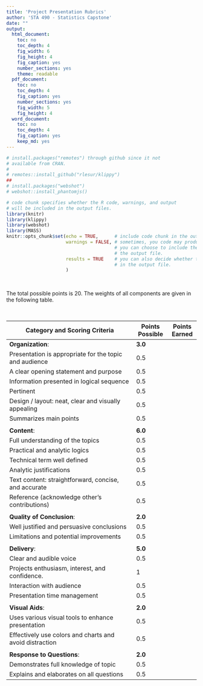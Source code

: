 ```yaml
---
title: 'Project Presentation Rubrics'
author: 'STA 490 - Statistics Capstone'
date: ""
output:
  html_document: 
    toc: no
    toc_depth: 4
    fig_width: 6
    fig_height: 4
    fig_caption: yes
    number_sections: yes
    theme: readable
  pdf_document: 
    toc: no
    toc_depth: 4
    fig_caption: yes
    number_sections: yes
    fig_width: 5
    fig_height: 4
  word_document: 
    toc: no
    toc_depth: 4
    fig_caption: yes
    keep_md: yes
---
```

<style type="text/css">
h1.title {
  font-size: 20px;
  color: DarkRed;
  text-align: center;
}
h4.author { /* Header 4 - and the author and data headers use this too  */
    font-size: 18px;
  font-family: "Times New Roman", Times, serif;
  color: DarkRed;
  text-align: center;
}
h4.date { /* Header 4 - and the author and data headers use this too  */
  font-size: 18px;
  font-family: "Times New Roman", Times, serif;
  color: DarkBlue;
  text-align: center;
}
h1 { /* Header 3 - and the author and data headers use this too  */
    font-size: 22px;
    font-family: "Times New Roman", Times, serif;
    color: darkred;
    text-align: center;
}
h2 { /* Header 3 - and the author and data headers use this too  */
    font-size: 18px;
    font-family: "Times New Roman", Times, serif;
    color: navy;
    text-align: left;
}

h3 { /* Header 3 - and the author and data headers use this too  */
    font-size: 15px;
    font-family: "Times New Roman", Times, serif;
    color: navy;
    text-align: left;
}

h4 { /* Header 4 - and the author and data headers use this too  */
    font-size: 18px;
    font-family: "Times New Roman", Times, serif;
    color: darkred;
    text-align: left;
}
</style>

```r
# install.packages("remotes") through github since it not
# available from CRAN. 
# 
# remotes::install_github("rlesur/klippy")
##
# install.packages("webshot")
# webshot::install_phantomjs()

# code chunk specifies whether the R code, warnings, and output 
# will be included in the output files.
library(knitr)
library(klippy)
library(webshot)
library(MASS)
knitr::opts_chunk$set(echo = TRUE,      # include code chunk in the output file
                      warnings = FALSE, # sometimes, you code may produce warning messages,
                                        # you can choose to include the warning messages in
                                        # the output file. 
                      results = TRUE    # you can also decide whether to include the output
                                        # in the output file.
                      )  
```

\

The total possible points is 20. The weights of all components are given in the following table. 

\

| Category and Scoring Criteria                         |Points Possible|Points Earned|
|-------------------------------------------------------|---------------|-------------|
|**Organization**:	                                    |**3.0**	      |             |
|Presentation is appropriate for the topic and audience |0.5	          |             |
|A clear opening statement and purpose                	|0.5            |             |
|Information presented in logical sequence              |0.5            |	            |
|Pertinent                                              |0.5            |             |
|Design / layout: neat, clear and visually appealing    |0.5            |             |
|Summarizes main points                                 |0.5            |             |
|                                                       |               |             |
|**Content**:	                                          |**6.0**        |             |    
|Full understanding of the topics                     	|0.5            |	            |
|Practical and analytic logics                          |0.5            |             |
|Technical term well defined                            |0.5            |             |
|Analytic justifications                                |0.5            |             |
|Text content: straightforward, concise, and accurate   |0.5            |             |
|Reference (acknowledge other’s contributions)          |0.5            |             |
|                                                       |               |             |		
|**Quality of Conclusion**:	                            |**2.0**        |             |	
|Well justified and persuasive conclusions            	|0.5            |	            |
|Limitations and potential improvements               	|0.5            |	            |
|                                                       |               |             |
|**Delivery**:	                                        |**5.0**	      |             |
|Clear and audible voice                              	|0.5            |	            |
|Projects enthusiasm, interest, and confidence.       	|1              |	            |
|Interaction with audience                              |0.5            |             |
|Presentation time management                         	|0.5	          |             |
|                                                       |               |             |
|**Visual Aids**:                                       |**2.0**	      |             |
|Uses various visual tools to enhance presentation    	|0.5          	|             |
|Effectively use colors and charts and avoid distraction|0.5            |           	|
|                                                       |               |             |
|**Response to Questions**:	                            |**2.0**	      |             |
|Demonstrates full knowledge of topic                  	|0.5            |             |	
|Explains and elaborates on all questions             	|0.5            |             |	



\

\

\







